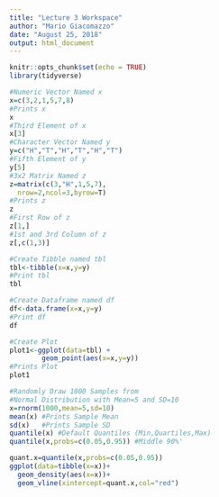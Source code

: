```yaml
---
title: "Lecture 3 Workspace"
author: "Mario Giacomazzo"
date: "August 25, 2018"
output: html_document
---
```


```r
knitr::opts_chunk$set(echo = TRUE)
library(tidyverse)
```

```r
#Numeric Vector Named x
x=c(3,2,1,5,7,8) 
#Prints x
x
#Third Element of x
x[3] 
#Character Vector Named y
y=c("H","T","H","T","H","T") 
#Fifth Element of y
y[5] 
#3x2 Matrix Named z
z=matrix(c(3,"H",1,5,7),
  nrow=2,ncol=3,byrow=T)
#Prints z
z
#First Row of z
z[1,]
#1st and 3rd Column of z
z[,c(1,3)]
```

```r
#Create Tibble named tbl
tbl<-tibble(x=x,y=y)
#Print tbl
tbl
```

```r
#Create Dataframe named df
df<-data.frame(x=x,y=y)
#Print df
df
```

```r
#Create Plot
plot1<-ggplot(data=tbl) +
        geom_point(aes(x=x,y=y))
#Prints Plot
plot1
```

```r
#Randomly Draw 1000 Samples from 
#Normal Distribution with Mean=5 and SD=10
x=rnorm(1000,mean=5,sd=10)
mean(x) #Prints Sample Mean
sd(x)   #Prints Sample SD
quantile(x) #Default Quantiles (Min,Quartiles,Max)
quantile(x,probs=c(0.05,0.95)) #Middle 90%'
```

```r
quant.x=quantile(x,probs=c(0.05,0.95))
ggplot(data=tibble(x=x))+
  geom_density(aes(x=x))+
  geom_vline(xintercept=quant.x,col="red")
```
